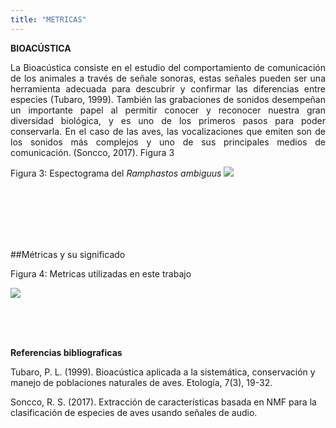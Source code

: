 ---
title: "METRICAS"
---
 **BIOACÚSTICA**
<p align="justify">
La Bioacústica consiste en el estudio del comportamiento de comunicación de los animales a través de señale sonoras, estas señales  pueden ser una herramienta adecuada para descubrir y confirmar las diferencias entre especies (Tubaro, 1999). También las grabaciones de sonidos desempeñan un importante papel al permitir conocer y reconocer nuestra gran diversidad biológica, y es uno de los primeros pasos para poder conservarla. En el caso de las aves, las vocalizaciones que emiten son de los sonidos más complejos y uno de sus principales medios de comunicación. (Soncco, 2017). Figura 3
</p>



Figura 3: Espectograma del *Ramphastos ambiguus*
![](imagen/cuadro.jpg)


\
\
\
\
\


##Métricas y su significado

Figura 4: Metricas utilizadas en este trabajo  

![](imagen/foto_metrica.jpg)

\
\
\

**Referencias bibliograficas**
\

Tubaro, P. L. (1999). Bioacústica aplicada a la sistemática, conservación y manejo de poblaciones naturales de aves. Etología, 7(3), 19-32.

Soncco, R. S. (2017). Extracción de características basada en NMF para la clasificación de especies de aves usando señales de audio.




